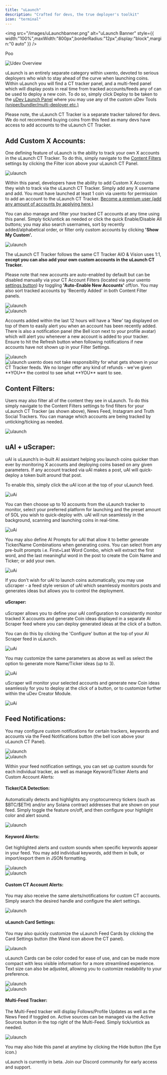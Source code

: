 ```yaml
---
title: "uLaunch"
description: "Crafted for devs, the true deployer's toolkit"
icon: "terminal"
---
```


<img
  src="/images/uLaunchbanner.png"
  alt="uLaunch Banner"
  style={{ width:"100%",maxWidth:"800px",borderRadius:"12px",display:"block",margin:"0 auto" }}
/>

Poo

<Frame caption="uLaunch Panel">
  <img
    src="/images/ulaunch1.png"
    alt="Udev Overview"
    style={{ width:"100%",borderRadius:"12px",display:"block",margin:"0 auto" }}
  />
</Frame>

uLaunch is an entirely separate category within uxento, devoted to serious deployers who wish to stay ahead of the curve when launching coins. Within uLaunch you will find a CT tracker panel, and a multi-feed panel which will display posts in real time from tracked accounts/feeds any of can be used to deploy a new coin. To do so, simply click Deploy to be taken to the [uDev Launch Panel](/udev#how-to-launch-coins-with-udev%3A) where you may use any of the custom uDev Tools [(sniper/bundler/multi-deployer etc.)](/udev#sniper%2Fbundler%3A)

<Warning>
  Please note, the uLaunch CT Tracker is a separate tracker tailored for devs. We do not recommend buying coins from this feed as many devs have access to add accounts to the uLaunch CT Tracker.
</Warning>

## Add Custom X Accounts:

One defining feature of uLaunch is the ability to track your own X accounts in the uLaunch CT Tracker. To do this, simply navigate to the [Content Filters](#content-filters%3A) settings by clicking the Filter icon above your uLaunch CT Panel.

<Frame caption="Content Filters Button">
  <img
    src="/images/ulaunch2.png"
    alt="ulaunch"
    style={{ width:"100%",borderRadius:"12px",display:"block",margin:"0 auto" }}
  />
</Frame>

Within this panel, developers have the ability to add Custom X Accounts they wish to track via the uLaunch CT Tracker. Simply add any X username and add. You must have launched at least 1 coin via uxento for permission to add an account to the uLaunch CT Tracker. [Become a premium user (add any amount of accounts by applying here.)](https://discord.gg/uLaunch.)

You can also manage and filter your tracked CT accounts at any time using this panel. Simply tick/untick as needed or click the quick Enable/Disable All buttons; you may also search usernames, sort by recently added/alphabetical order, or filter only custom accounts by clicking **'Show My Custom'.**

<Frame caption="Content Filters Button">
  <img
    src="/images/ulaunch3.png"
    alt="ulaunch"
    style={{ width:"100%",borderRadius:"12px",display:"block",margin:"0 auto" }}
  />
</Frame>

The uLaunch CT Tracker follows the same CT Tracker AIO & Vision uses 1:1, **except you can also add your own custom accounts in the uLaunch CT Tracker.**

Please note that new accounts are auto-enabled by default but can be disabled manually via your CT Account Filters (located via your uxento [settings button](/uxento-vision#filter-groups%2Ftrackers%3A)) by toggling **'Auto-Enable New Accounts'** off/on. You may also sort tracked accounts by 'Recently Added' in both Content Filter panels.

<Frame caption="Auto-Enabling New Accounts can be toggled on/off">
  <img
    src="/images/ctaccfiltulaunch.png"
    alt="ulaunch"
    style={{ width:"100%",borderRadius:"12px",display:"block",margin:"0 auto" }}
  />
</Frame>

<div style={{ marginBottom:"1.5rem" }} />

<Frame caption="Accounts added within the last 12 hours will display a 'New' tag">
  <img
    src="/images/ctaccfiltulaunch.png"
    alt="ulaunch"
    style={{ width:"100%",borderRadius:"12px",display:"block",margin:"0 auto" }}
  />
</Frame>

Accounts added within the last 12 hours will have a 'New' tag displayed on top of them to easily alert you when an account has been recently added. There is also a notification panel (the Bell icon next to your profile avatar) which will alert you whenever a new account is added to your tracker. Ensure to hit the Refresh button when following notifications if new accounts have not shown up in your Filter Settings.

<Frame caption="Notifications Button">
  <img
    src="/images/notifulaunch.png"
    alt="ulaunch"
    style={{ width:"100%",borderRadius:"12px",display:"block",margin:"0 auto" }}
  />
</Frame>

<div style={{ marginBottom:"1.5rem" }} />

<Frame caption="Notification Alert">
  <img
    src="/images/bobbypoo.png"
    alt="ulaunch"
    style={{ width:"100%",borderRadius:"12px",display:"block",margin:"0 auto" }}
  />
</Frame>

<Danger>
  uxento does not take responsibility for what gets shown in your CT Tracker feeds. We no longer offer any kind of refunds - we've given **YOU** the control to see what **YOU** want to see.
</Danger>

## Content Filters:

Users may also filter all of the content they see in uLaunch. To do this simply navigate to the Content Filters settings to find filters for your uLaunch CT Tracker (as shown above), News Feed, Instagram and Truth Social Trackers. You can manage which accounts are being tracked by unticking/ticking as needed.

<Frame caption>
  <img
    src="/images/filters.png"
    alt="ulaunch"
    style={{ width:"100%",borderRadius:"12px",display:"block",margin:"0 auto" }}
  />
</Frame>

## uAI + uScraper:

uAI is uLaunch’s in-built AI assistant helping you launch coins quicker than ever by monitoring X accounts and deploying coins based on any given parameters. If any account tracked via uAI makes a post, uAI will quick-deploy a token built around that post.

To enable this, simply click the uAI icon at the top of your uLaunch feed.

<Frame caption="uAI Button">
  <img
    src="/images/uscrapeicon.png"
    alt="uAi"
    style={{ width:"100%",borderRadius:"12px",display:"block",margin:"0 auto" }}
  />
</Frame>

You can then choose up to 10 accounts from the uLaunch tracker to monitor, select your preferred platform for launching and the preset amount of SOL you wish to quick-deploy with. uAI will run seamlessly in the background, scanning and launching coins in real-time.

<Frame caption="uAI Settings">
  <img
    src="/images/usconfig.png"
    alt="uAi"
    style={{ width:"100%",borderRadius:"12px",display:"block",margin:"0 auto" }}
  />
</Frame>

You may also define AI Prompts for uAI that allow it to better generate Ticker/Name Combinations when generating coins. You can select from any pre-built prompts i.e. First+Last Word Combo, which will extract the first word, and the last meaningful word in the post to create the Coin Name and Ticker; or add your own.

<Frame caption="AI Prompts">
  <img
    src="/images/AIprompts.png"
    alt="uAi"
    style={{ width:"100%",borderRadius:"12px",display:"block",margin:"0 auto" }}
  />
</Frame>

If you don't wish for uAI to launch coins automatically, you may use uScraper - a feed style version of uAI which seamlessly monitors posts and generates ideas but allows you to control the deployment.

#### uScraper:

uScraper allows you to define your uAI configuration to consistently monitor tracked X accounts and generate Coin ideas displayed in a separate AI Scraper feed where you can deploy generated ideas at the click of a button.

You can do this by clicking the 'Configure' button at the top of your AI Scraper feed in uLaunch.

<Frame caption="Configure AI Scraper">
  <img
    src="/images/configai.png"
    alt="uAi"
    style={{ width:"100%",borderRadius:"12px",display:"block",margin:"0 auto" }}
  />
</Frame>

You may customize the same parameters as above as well as select the option to generate more Name/Ticker ideas (up to 3).

<Frame caption="uScraper Settings">
  <img
    src="/images/uaiset.png"
    alt="uAi"
    style={{ width:"100%",borderRadius:"12px",display:"block",margin:"0 auto" }}
  />
</Frame>

uScraper will monitor your selected accounts and generate new Coin ideas seamlessly for you to deploy at the click of a button, or to customize further within the uDev Creator Module.

<Frame caption="Deploy Coins Directly from the AI Scraper Feed">
  <img
    src="/images/uaifeed.png"
    alt="uAi"
    style={{ width:"100%",borderRadius:"12px",display:"block",margin:"0 auto" }}
  />
</Frame>

## Feed Notifications:

You may configure custom notifications for certain trackers, keywords and accounts via the Feed Notifications button (the bell icon above your uLaunch CT Panel).

<Frame caption="Feed Notifications Button">
  <img
    src="/images/feednotifs.png"
    alt="ulaunch"
    style={{ width:"100%",borderRadius:"12px",display:"block",margin:"0 auto" }}
  />
</Frame>

<div style={{ marginBottom:"1.5rem" }} />

<Frame caption="Feed Notifications Button">
  <img
    src="/images/feednotifs2.png"
    alt="ulaunch"
    style={{ width:"100%",borderRadius:"12px",display:"block",margin:"0 auto" }}
  />
</Frame>

Within your feed notification settings, you can set up custom sounds for each individual tracker, as well as manage Keyword/Ticker Alerts and Custom Account Alerts:

#### Ticker/CA Detection:

Automatically detects and highlights any cryptocurrency tickers (such as \$BTC/\$ETH) and/or any Solana contract addresses that are shown on your feed. Simply toggle the feature on/off, and then configure your highlight color and alert sound.

<Frame caption=" ">
  <img
    src="/images/detect.png"
    alt="ulaunch"
    style={{ width:"100%",borderRadius:"12px",display:"block",margin:"0 auto" }}
  />
</Frame>

#### Keyword Alerts:

Get highlighted alerts and custom sounds when specific keywords appear in your feed. You may add individual keywords, add them in bulk, or import/export them in JSON formatting.

<Frame caption="Keyword Alerts Configuration">
  <img
    src="/images/keywordalertsulaunch.png"
    alt="ulaunch"
    style={{ width:"100%",borderRadius:"12px",display:"block",margin:"0 auto" }}
  />
</Frame>

<div style={{ marginBottom:"1.5rem" }} />

<Frame caption="Active Keyword Alerts">
  <img
    src="/images/activealerts.png"
    alt="ulaunch"
    style={{ width:"100%",borderRadius:"12px",display:"block",margin:"0 auto" }}
  />
</Frame>

#### Custom CT Account Alerts:

You may also receive the same alerts/notifications for custom CT accounts. Simply search the desired handle and configure the alert settings.

<Frame caption="Active Custom CT Alerts">
  <img
    src="/images/ctalerts.png"
    alt="ulaunch"
    style={{ width:"100%",borderRadius:"12px",display:"block",margin:"0 auto" }}
  />
</Frame>

#### uLaunch Card Settings:

You may also quickly customize the uLaunch Feed Cards by clicking the Card Settings button (the Wand icon above the CT panel).

<Frame caption="Card Settings Button">
  <img
    src="/images/wand.png"
    alt="ulaunch"
    style={{ width:"100%",borderRadius:"12px",display:"block",margin:"0 auto" }}
  />
</Frame>

uLaunch Cards can be color coded for ease of use, and can be made more compact with less visible information for a more streamlined experience. Text size can also be adjusted, allowing you to customize readability to your preference.

<Frame caption="uLaunch Cards are entirely customizable.">
  <img
    src="/images/ulaunchcardpanel.png"
    alt="ulaunch"
    style={{ width:"70%",borderRadius:"12px",display:"block",margin:"0 auto" }}
  />
</Frame>

<div style={{ marginBottom:"1.5rem" }} />

<Frame caption>
  <img
    src="/images/tweet.png"
    alt="ulaunch"
    style={{ width:"100%",borderRadius:"12px",display:"block",margin:"0 auto" }}
  />
</Frame>

#### Multi-Feed Tracker:

The Multi-Feed tracker will display Follows/Profile Updates as well as the News Feed if toggled on. Active sources can be managed via the Active Sources button in the top right of the Multi-Feed. Simply tick/untick as needed.

<Frame caption>
  <img
    src="/images/managesources.png"
    alt="ulaunch"
    style={{ width:"100%",borderRadius:"12px",display:"block",margin:"0 auto" }}
  />
</Frame>

You may also hide this panel at anytime by clicking the Hide button (the Eye icon.)

<Info>
  uLaunch is currently in beta. Join our Discord community for early access and support.
</Info>